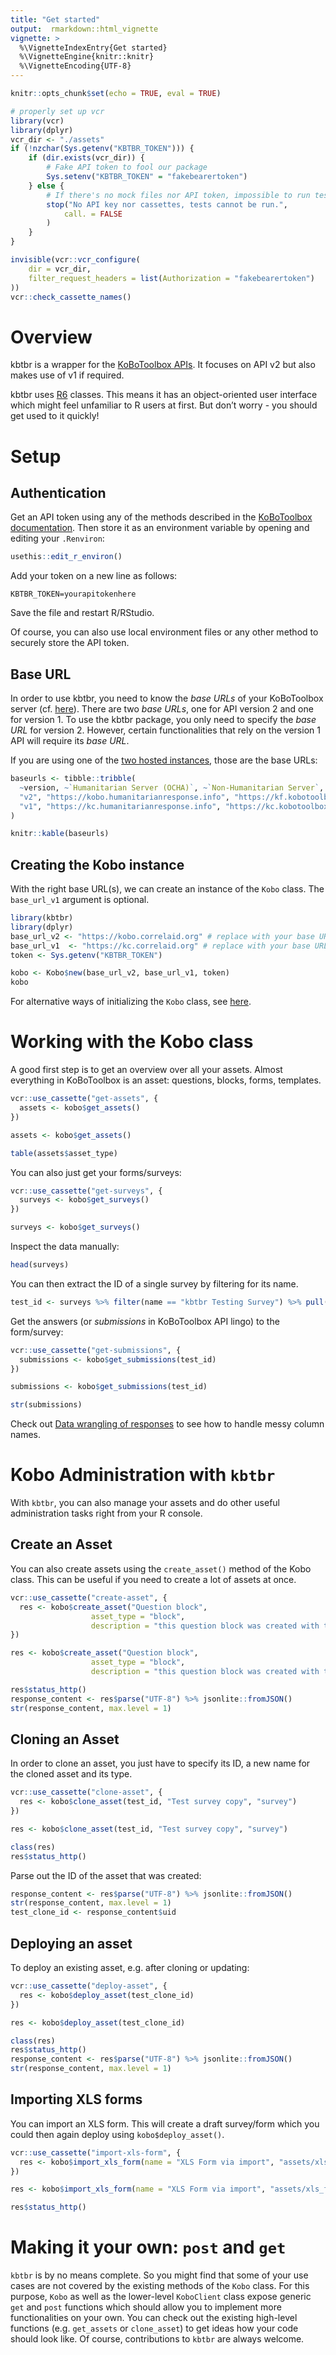 ```yaml
---
title: "Get started"
output:  rmarkdown::html_vignette
vignette: >
  %\VignetteIndexEntry{Get started}
  %\VignetteEngine{knitr::knitr}
  %\VignetteEncoding{UTF-8}
---
```



```r
knitr::opts_chunk$set(echo = TRUE, eval = TRUE)

# properly set up vcr
library(vcr)
library(dplyr)
vcr_dir <- "./assets"
if (!nzchar(Sys.getenv("KBTBR_TOKEN"))) {
    if (dir.exists(vcr_dir)) {
        # Fake API token to fool our package
        Sys.setenv("KBTBR_TOKEN" = "fakebearertoken")
    } else {
        # If there's no mock files nor API token, impossible to run tests
        stop("No API key nor cassettes, tests cannot be run.",
            call. = FALSE
        )
    }
}

invisible(vcr::vcr_configure(
    dir = vcr_dir,
    filter_request_headers = list(Authorization = "fakebearertoken")
))
vcr::check_cassette_names()
```

# Overview
kbtbr is a wrapper for the [KoBoToolbox APIs](https://support.kobotoolbox.org/api.html). It focuses on API v2 but also makes use of v1 if required.

kbtbr uses [R6](https://r6.r-lib.org/articles/Introduction.html) classes. This means it has an object-oriented user interface which might feel unfamiliar to R users at first. But don't worry - you should get used to it quickly!



# Setup
## Authentication

Get an API token using any of the methods described in the [KoBoToolbox documentation](https://support.kobotoolbox.org/api.html#getting-your-api-token).
Then store it as an environment variable by opening and editing your `.Renviron`:


```r
usethis::edit_r_environ()
```

Add your token on a new line as follows:

```
KBTBR_TOKEN=yourapitokenhere
```
Save the file and restart R/RStudio.


Of course, you can also use local environment files or any other method to securely store the API token. 

## Base URL
In order to use kbtbr, you need to know the _base URLs_ of your KoBoToolbox server (cf. [here](https://support.kobotoolbox.org/api.html#using-the-api)). There are two _base URLs_, one for API version 2 and one for version 1. 
To use the kbtbr package, you only need to specify the _base URL_ for version 2. However, certain functionalities that rely on the version 1 API will require its _base URL_. 

If you are using one of the [two hosted instances](https://support.kobotoolbox.org/server.html), those are the base URLs:


```r
baseurls <- tibble::tribble(
  ~version, ~`Humanitarian Server (OCHA)`, ~`Non-Humanitarian Server`,
  "v2", "https://kobo.humanitarianresponse.info", "https://kf.kobotoolbox.org",
  "v1", "https://kc.humanitarianresponse.info", "https://kc.kobotoolbox.org" 
)

knitr::kable(baseurls)

```

## Creating the Kobo instance 

With the right base URL(s), we can create an instance of the `Kobo` class. The `base_url_v1` argument is optional.

```r
library(kbtbr)
library(dplyr)
base_url_v2 <- "https://kobo.correlaid.org" # replace with your base URL for v2
base_url_v1  <- "https://kc.correlaid.org" # replace with your base URL for v1 
token <- Sys.getenv("KBTBR_TOKEN")

kobo <- Kobo$new(base_url_v2, base_url_v1, token)
kobo
```

For alternative ways of initializing the `Kobo` class, see [here](/articles/koboclient-class.html#the-use-of-koboclient-in-the-kobo-interface).

# Working with the Kobo class 

A good first step is to get an overview over all your assets. Almost everything in KoBoToolbox is an asset: questions, blocks, forms, templates. 

```r
vcr::use_cassette("get-assets", {
  assets <- kobo$get_assets()
})
```

```r
assets <- kobo$get_assets()
```

```r
table(assets$asset_type)
```

You can also just get your forms/surveys: 

```r
vcr::use_cassette("get-surveys", {
  surveys <- kobo$get_surveys()
})
```

```r
surveys <- kobo$get_surveys()
```

Inspect the data manually: 
```r
head(surveys)
```

You can then extract the ID of a single survey by filtering for its name. 

```r
test_id <- surveys %>% filter(name == "kbtbr Testing Survey") %>% pull(uid)
```

Get the answers (or _submissions_ in KoBoToolbox API lingo) to the form/survey:

```r
vcr::use_cassette("get-submissions", {
  submissions <- kobo$get_submissions(test_id)
})
```

```r
submissions <- kobo$get_submissions(test_id)
```

```r
str(submissions)
```

Check out [Data wrangling of responses](/articles/wrangling-survey-responses.html) to see how to handle messy column names. 

# Kobo Administration with `kbtbr`

With `kbtbr`, you can also manage your assets and do other useful administration tasks right from your R console. 


## Create an Asset
You can also create assets using the `create_asset()` method of the Kobo class. This can be useful if you need to create a lot of assets at once.

```r
vcr::use_cassette("create-asset", {
  res <- kobo$create_asset("Question block", 
                  asset_type = "block", 
                  description = "this question block was created with the API.")
})

```

```r
res <- kobo$create_asset("Question block", 
                  asset_type = "block", 
                  description = "this question block was created with the API.")
```

```r
res$status_http()
response_content <- res$parse("UTF-8") %>% jsonlite::fromJSON()
str(response_content, max.level = 1)
```


## Cloning an Asset

In order to clone an asset, you just have to specify its ID, a new name for the cloned asset and its type. 

```r
vcr::use_cassette("clone-asset", {
  res <- kobo$clone_asset(test_id, "Test survey copy", "survey")
})
```

```r
res <- kobo$clone_asset(test_id, "Test survey copy", "survey")
```

```r
class(res)
res$status_http()
```

Parse out the ID of the asset that was created:

```r
response_content <- res$parse("UTF-8") %>% jsonlite::fromJSON()
str(response_content, max.level = 1)
test_clone_id <- response_content$uid
```


## Deploying an asset

To deploy an existing asset, e.g. after cloning or updating:

```r
vcr::use_cassette("deploy-asset", {
  res <- kobo$deploy_asset(test_clone_id)
})
```

```r
res <- kobo$deploy_asset(test_clone_id)
```

```r
class(res)
res$status_http()
response_content <- res$parse("UTF-8") %>% jsonlite::fromJSON()
str(response_content, max.level = 1)
```

## Importing XLS forms

You can import an XLS form. This will create a draft survey/form which you could then again deploy using `kobo$deploy_asset()`. 

```r
vcr::use_cassette("import-xls-form", {
  res <- kobo$import_xls_form(name = "XLS Form via import", "assets/xls_form_downloaded.xls")
})
```
```r
res <- kobo$import_xls_form(name = "XLS Form via import", "assets/xls_form_downloaded.xls")
```

```r
res$status_http()
```

# Making it your own: `post` and `get`

`kbtbr` is by no means complete. So you might find that some of your use cases are not covered by the existing methods of the `Kobo` class. For this purpose, `Kobo` as well as the lower-level `KoboClient` class expose generic `get` and `post` functions which should allow you to implement more functionalities on your own. You can check out the existing high-level functions (e.g. `get_assets` or `clone_asset`) to get ideas how your code should look like. Of course, contributions to `kbtbr` are always welcome. 


